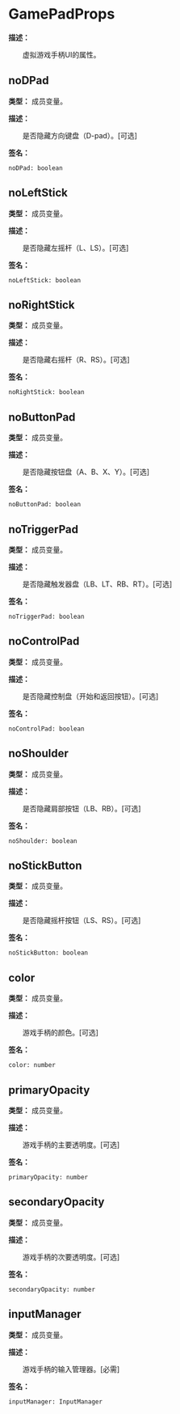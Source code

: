 # GamePadProps

**描述：**

&emsp;&emsp;虚拟游戏手柄UI的属性。

## noDPad

**类型：** 成员变量。

**描述：**

&emsp;&emsp;是否隐藏方向键盘（D-pad）。[可选]

**签名：**
```tl
noDPad: boolean
```

## noLeftStick

**类型：** 成员变量。

**描述：**

&emsp;&emsp;是否隐藏左摇杆（L、LS）。[可选]

**签名：**
```tl
noLeftStick: boolean
```

## noRightStick

**类型：** 成员变量。

**描述：**

&emsp;&emsp;是否隐藏右摇杆（R、RS）。[可选]

**签名：**
```tl
noRightStick: boolean
```

## noButtonPad

**类型：** 成员变量。

**描述：**

&emsp;&emsp;是否隐藏按钮盘（A、B、X、Y）。[可选]

**签名：**
```tl
noButtonPad: boolean
```

## noTriggerPad

**类型：** 成员变量。

**描述：**

&emsp;&emsp;是否隐藏触发器盘（LB、LT、RB、RT）。[可选]

**签名：**
```tl
noTriggerPad: boolean
```

## noControlPad

**类型：** 成员变量。

**描述：**

&emsp;&emsp;是否隐藏控制盘（开始和返回按钮）。[可选]

**签名：**
```tl
noControlPad: boolean
```

## noShoulder

**类型：** 成员变量。

**描述：**

&emsp;&emsp;是否隐藏肩部按钮（LB、RB）。[可选]

**签名：**
```tl
noShoulder: boolean
```

## noStickButton

**类型：** 成员变量。

**描述：**

&emsp;&emsp;是否隐藏摇杆按钮（LS、RS）。[可选]

**签名：**
```tl
noStickButton: boolean
```

## color

**类型：** 成员变量。

**描述：**

&emsp;&emsp;游戏手柄的颜色。[可选]

**签名：**
```tl
color: number
```

## primaryOpacity

**类型：** 成员变量。

**描述：**

&emsp;&emsp;游戏手柄的主要透明度。[可选]

**签名：**
```tl
primaryOpacity: number
```

## secondaryOpacity

**类型：** 成员变量。

**描述：**

&emsp;&emsp;游戏手柄的次要透明度。[可选]

**签名：**
```tl
secondaryOpacity: number
```

## inputManager

**类型：** 成员变量。

**描述：**

&emsp;&emsp;游戏手柄的输入管理器。[必需]

**签名：**
```tl
inputManager: InputManager
```